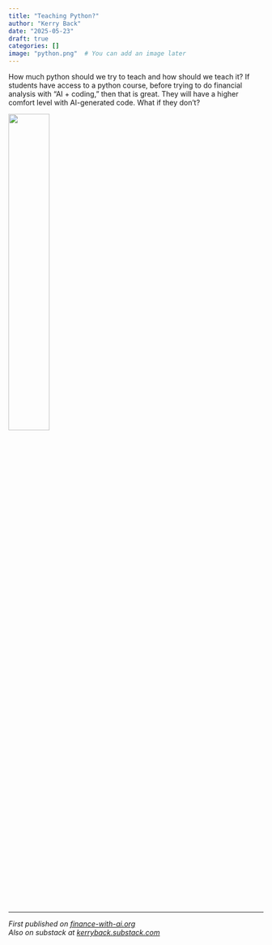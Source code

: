 ```yaml
---
title: "Teaching Python?"
author: "Kerry Back"
date: "2025-05-23"
draft: true
categories: []
image: "python.png"  # You can add an image later
---
```


How much python should we try to teach and how should we teach it?  If students have access to a python course, before trying to do financial analysis with "AI + coding," then that is great.  They will have a higher comfort level with AI-generated code.  What if they don't?

![](python.png){width=40% fig-align="center"}

---

*First published on [finance-with-ai.org](https://finance-with-ai.org)* <br>
*Also on substack at [kerryback.substack.com](https://kerryback.substack.com)*